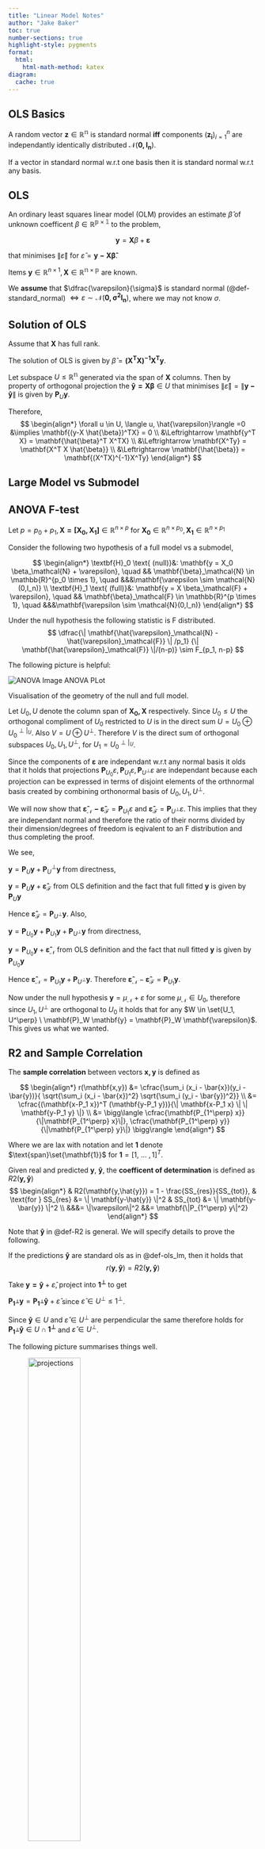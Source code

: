 ```yaml
---
title: "Linear Model Notes"
author: "Jake Baker"
toc: true
number-sections: true
highlight-style: pygments
format: 
  html: 
    html-math-method: katex
diagram:
  cache: true
---
```


## OLS Basics

::: {#def-standard_normal}
A random vector $\mathbf{z} \in \mathbb{R^n}$ is standard normal **iff** components 
$(\mathbf{z_i})_{i=1}^n$
are independantly identically distributed $\mathcal{N}(\mathbf{0,I_n})$.
:::

::: {.callout-note appearance="minimal"}
If a vector in standard normal w.r.t one basis then it is standard normal w.r.t any basis.
:::

::: {#def-ols_lm}
## OLS
An ordinary least squares linear model (OLM) provides an estimate $\hat{\beta}$ of unknown coefficent $\beta \in \mathbb{R^{p \times 1}}$ to the problem,

$$
\mathbf{y} = \mathbf{X} \beta + \mathbf{\varepsilon}
$$

that minimises $\| \hat{\varepsilon} \|$ for $\hat{\varepsilon} = \mathbf{y-X \hat{\beta}}$.

Items $\mathbf{y} \in \mathbb{R}^{n \times 1}, \mathbf{X} \in \mathbb{R^{n \times p}}$ are known.

We **assume** that $\dfrac{\varepsilon}{\sigma}$ is
standard normal (@def-standard_normal)
$\Leftrightarrow \varepsilon \sim \mathcal{N}(\mathbf{0, \sigma^2 I_n})$,
where we may not know $\sigma$.
:::

::: {#thm-ols_solution}
## Solution of OLS
Assume that $\mathbf{X}$ has full rank.

The solution of OLS is given by $\hat{\beta} = \mathbf{(X^TX)^{-1}X^Ty}$.
:::


::: {.proof}
Let subspace $U \leq \mathbb{R^n}$ generated via the span of $\mathbf{X}$ columns. Then by property of orthogonal projection the 
$\mathbf{\hat{y}=X \beta} \in U$
that minimises 
$\| \hat{\varepsilon} \| = \| \mathbf{y-\hat{y}} \|$ is given by $\mathbf{P}_U \mathbf{y}$.

Therefore,
$$
\begin{align*}
\forall u \in U,
\langle u, \hat{\varepsilon}\rangle =0 &\implies \mathbf{(y-X \hat{\beta})^TX} = 0
\\
&\Leftrightarrow
\mathbf{y^T X} = \mathbf{\hat{\beta}^T X^TX}
\\
&\Leftrightarrow
\mathbf{X^Ty} = \mathbf{X^T X \hat{\beta}}
\\
&\Leftrightarrow
\mathbf{\hat{\beta}} = \mathbf{(X^TX)^{-1}X^Ty}
\end{align*}
$$
:::


## Large Model vs Submodel

::: {#thm-anova_F_test}
## ANOVA F-test
Let $p=p_0+p_1, \mathbf{X = [X_0, X_1]} \in \mathbb{R}^{n \times p}$ for 
$\mathbf{X_0} \in \mathbb{R}^{n \times p_0}, \mathbf{X_1} \in \mathbb{R}^{n \times p_1}$

Consider the following two hypothesis of a full model vs a submodel,

$$
\begin{align*}
\textbf{H}_0 \text{ (null)}&:
\mathbf{y = X_0 \beta_\mathcal{N} + \varepsilon},
\quad
&& \mathbf{\beta}_\mathcal{N} \in \mathbb{R}^{p_0 \times 1},
\quad
&&&\mathbf{\varepsilon \sim \mathcal{N}(0,I_n)}
\\
\textbf{H}_1 \text{ (full)}&:
\mathbf{y = X \beta_\mathcal{F} + \varepsilon},
\quad
&& \mathbf{\beta}_\mathcal{F} \in \mathbb{R}^{p \times 1},
\quad
&&&\mathbf{\varepsilon \sim \mathcal{N}(0,I_n)}
\end{align*}
$$

Under the null hypothesis the following statistic is F distributed.
$$
\dfrac{\| \mathbf{\hat{\varepsilon}_\mathcal{N} - \hat{\varepsilon}_\mathcal{F}} \| /p_1}
{\| \mathbf{\hat{\varepsilon}_\mathcal{F}} \|/(n-p)}
\sim
F_{p_1, n-p}
$$
:::

<!-- start proof -->
::: {.proof}
The following picture is helpful:

::: {#fig-anova_plot}
![ANOVA Image](geometry_lss_extended.png)
ANOVA PLot

Visualisation of the geometry of the null and full model.
:::

Let $U_0, U$ denote the column span of $\mathbf{X_0, X}$ respectively. Since $U_0 \leq U$ the orthogonal compliment of $U_0$ restricted to $U$ is in the direct sum $U = U_0 \oplus U_0^{\perp|_U}$. Also $V = U \oplus U^\perp$. Therefore $V$ is the direct sum of orthogonal subspaces $U_0, U_1, U^\perp$, for $U_1 = U_0^{\perp|_U}$.

Since the components of $\mathbf{\varepsilon}$ are independant w.r.t any normal basis it olds that it holds that projections $\mathbf{P}_{U_0} \varepsilon, \mathbf{P}_{U_1} \varepsilon, \mathbf{P}_{U^\perp} \varepsilon$ are independant because each projection can be expressed in terms of disjoint elements of the orthnormal basis created by combining orthonormal basis of $U_0, U_1, U^\perp$.

We will now show that 
$\mathbf{\hat{\varepsilon}_\mathcal{N} - \hat{\varepsilon}_\mathcal{F}} = \mathbf{P}_{U_1} \varepsilon$
and
$\mathbf{\hat{\varepsilon}_\mathcal{F}} = \mathbf{P}_{U^\perp} \varepsilon$. This implies that they are independant normal and therefore the ratio of their norms divided by their dimension/degrees of freedom is eqivalent to an F distribution and thus completing the proof.

We see,

$\mathbf{y} = \mathbf{P}_U \mathbf{y} + \mathbf{P}_U^\perp \mathbf{y}$
from directness,

$\mathbf{y} = \mathbf{P}_U \mathbf{y} + \mathbf{\hat{\varepsilon}}_\mathcal{F}$
from OLS definition and the fact that full fitted 
$\mathbf{y}$ is given by $\mathbf{P}_U \mathbf{y}$

Hence 
$\mathbf{\hat{\varepsilon}}_\mathcal{F} = \mathbf{P}_{U^\perp} \mathbf{y}$. Also,

$\mathbf{y} = \mathbf{P}_{U_0} \mathbf{y} + \mathbf{P}_{U_1} \mathbf{y} + \mathbf{P}_{U^\perp} \mathbf{y}$ 
from directness,

$\mathbf{y} = \mathbf{P}_{U_0} \mathbf{y} + \mathbf{\hat{\varepsilon}}_\mathcal{N}$
from OLS definition and the fact that null fitted 
$\mathbf{y}$ is given by $\mathbf{P}_{U_0} \mathbf{y}$

Hence 
$\mathbf{\hat{\varepsilon}}_\mathcal{N} = \mathbf{P}_{U_1} \mathbf{y} + \mathbf{P}_{U^\perp }\mathbf{y}$.
Therefore
$\mathbf{\hat{\varepsilon}}_\mathcal{N} - \mathbf{\hat{\varepsilon}}_\mathcal{F} = \mathbf{P}_{U_1} \mathbf{y}$.

Now under the null hypothesis $\mathbf{y} = \mu_\mathcal{N} + \varepsilon$ for some $\mu_\mathcal{N} \in U_0$, therefore since $U_1, U^\perp$ are orthogonal to $U_0$ it holds that for any
$W \in \set{U_1, U^\perp} \ \mathbf{P}_W \mathbf{y} = \mathbf{P}_W \mathbf{\varepsilon}$. This gives us what we wanted.
<!-- end proof -->
:::

## R2 and Sample Correlation

::: {#def-sample_correlation}
The **sample correlation** between vectors $\mathbf{x,y}$ is defined as

$$
\begin{align*}
r(\mathbf{x,y}) 
&=
\cfrac{\sum_i (x_i - \bar{x})(y_i - \bar{y})}{ \sqrt{\sum_i (x_i - \bar{x})^2}  \sqrt{\sum_i (y_i - \bar{y})^2}}
\\ &=
\cfrac{(\mathbf{x-P_1 x})^T (\mathbf{y-P_1 y})}{\| \mathbf{x-P_1 x} \| \| \mathbf{y-P_1 y} \|}
\\ &=
\bigg\langle
  \cfrac{\mathbf{P_{1^\perp} x}}{\|\mathbf{P_{1^\perp} x}\|},
  \cfrac{\mathbf{P_{1^\perp} y}}{\|\mathbf{P_{1^\perp} y}\|}
\bigg\rangle
\end{align*}
$$

Where we are lax with notation and let $\mathbf{1}$ denote $\text{span}\set{\mathbf{1}}$ for 
$\mathbf{1} = [1,\ ...\ ,1]^T$.
:::


::: {#def-R2}
Given real and predicted $\mathbf{y}$, $\mathbf{\hat{y}}$, the **coefficent of determination** is defined as $R2(\mathbf{y,\hat{y}})$
$$
\begin{align*}
&
R2(\mathbf{y,\hat{y}}) = 1 - \frac{SS_{res}}{SS_{tot}},
& \text{for }
SS_{res} &= \| \mathbf{y-\hat{y}} \|^2
&
SS_{tot} &= \| \mathbf{y-\bar{y}} \|^2
\\
&&&=
\|\varepsilon\|^2
&&=
\mathbf{\|P_{1^\perp} y\|^2}
\end{align*}
$$

:::

::: {#rem-R2_general}
Note that $\mathbf{\hat{y}}$ in @def-R2 is general. We will specify details to prove the following.
:::

::: {#lem-R2_as_squared_correlation}
If the predictions $\mathbf{\hat{y}}$ are standard ols as in @def-ols_lm, then it holds that
$$
r(\mathbf{y}, \mathbf{\hat{y}}) = R2(\mathbf{y,\hat{y}})
$$
:::

::: {.proof appearance="default"}
Take $\mathbf{y = \hat{y}} + \hat{\varepsilon}$, project into $\mathbf{1^\perp}$ to get 

$\mathbf{P_{1^\perp}y} = \mathbf{P_{1^\perp}\hat{y}} + \hat{\varepsilon}$ since $\hat{\varepsilon} \in U^\perp \leq 1^\perp$. 

Since $\mathbf{\hat{y}} \in U$ and $\hat{\varepsilon} \in U^\perp$ are perpendicular the same therefore holds for $\mathbf{P_{1^\perp}\hat{y}} \in U \cap \mathbf{1^\perp}$ and $\hat{\varepsilon} \in U^\perp$.



The following picture summarises things well.

![projections](../../tex_plots/R2_squared_correlation_proof/triangle.png){width=50%}

::: {.callout-note appearance="minimal"}
Note that for any right angled triangle the following holds:
$$
[\mathbf{b = c-a}] \perp \mathbf{a} 
\implies \langle \mathbf{c,a} \rangle = \| \mathbf{a} \|^2
\implies \langle \mathbf{\frac{a}{\|a\|}, \frac{c}{\|c\|}} \rangle 
= \mathbf{\frac{\|a\|}{\|c\|}}
$$
:::

So we have
$$
\begin{align*}
r(\mathbf{y}, \mathbf{\hat{y}}) 
&= 
\bigg\langle
  \cfrac{\mathbf{P_{1^\perp} y}}{\|\mathbf{P_{1^\perp} y}\|},
  \cfrac{\mathbf{P_{1^\perp} \hat{y}}}{\|\mathbf{P_{1^\perp} \hat{y}}\|}
\bigg\rangle
=
\bigg\langle
  \cfrac{\mathbf{c}}{\|\mathbf{c}\|},
  \cfrac{\mathbf{a}}{\|\mathbf{a}\|}
\bigg\rangle
= 
\mathbf{\frac{\|a\|}{\|c\|}}
\\ &=
\mathbf{\frac{\|P_{1^\perp} \hat{y}\|}{\|P_{1^\perp} y\|} }
\end{align*}
$$

and thus,

$$
r(\mathbf{y}, \mathbf{\hat{y}})^2
= 
\mathbf{\frac{\|P_{1^\perp} \hat{y}\|^2}{\|P_{1^\perp} y\|^2} }
=
\mathbf{\frac{\|P_{1^\perp} y\|^2 - \|\varepsilon\|^2}{\|P_{1^\perp} y\|^2} }
=
1 - \frac{SS_{res}}{SS_{tot}}
$$

$\square$
:::

